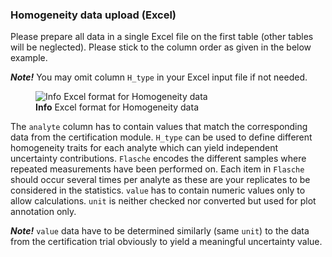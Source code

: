 ### Homogeneity data upload (Excel)

Please prepare all data in a single Excel file on the first table (other tables will be neglected). 
Please stick to the column order as given in the below example. 

***Note!*** 
You may omit column `H_type` in your Excel input file if not needed.

![**Info** Excel format for Homogeneity data](fig/H_Modul_Import.png)

The `analyte` column has to contain values that match the corresponding data from the certification 
module. `H_type` can be used to define different homogeneity traits for each analyte which can yield 
independent uncertainty contributions. `Flasche` encodes the different samples where repeated 
measurements have been performed on. Each item in `Flasche` should occur several times per analyte
as these are your replicates to be considered in the statistics. `value` has to contain numeric 
values only to allow calculations. `unit` is neither checked nor converted but used for plot 
annotation only.

***Note!*** 
`value` data have to be determined similarly (same `unit`) to the data from the certification trial 
obviously to yield a meaningful uncertainty value.

